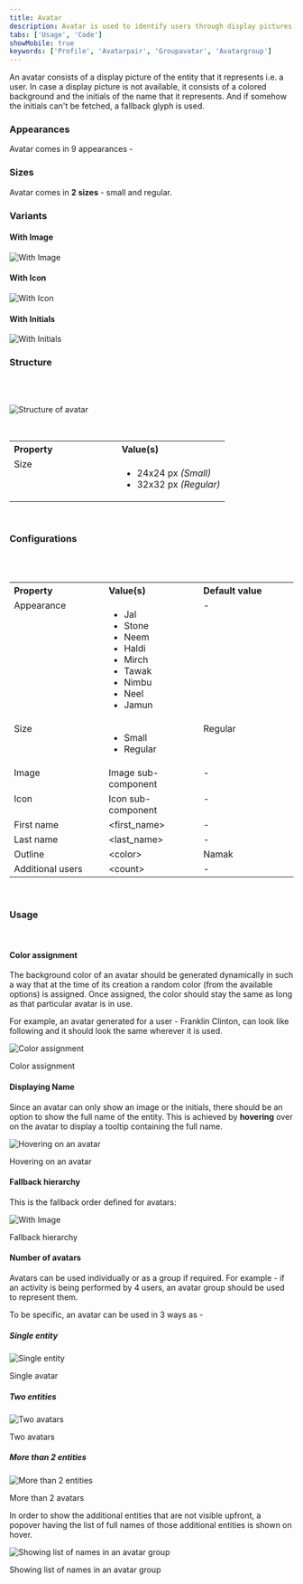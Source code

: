 ```yaml
---
title: Avatar
description: Avatar is used to identify users through display pictures or their initials.
tabs: ['Usage', 'Code']
showMobile: true
keywords: ['Profile', 'Avatarpair', 'Groupavatar', 'Avatargroup']
---
```


An avatar consists of a display picture of the entity that it represents i.e. a user. In case a display picture is not available, it consists of a colored background and the initials of the name that it represents. And if somehow the initials can't be fetched, a fallback glyph is used.

### Appearances

Avatar comes in 9 appearances -

<Preview name="indicators-avatar-variants-appearance--appearance" />

### Sizes

Avatar comes in **2 sizes** - small and regular.

<Preview name="indicators-avatar-variants-size--size" />

### Variants

#### With Image

![With Image](./images/with-image.png)

#### With Icon

![With Icon](./images/with-icon.png)

#### With Initials

![With Initials](./images/with-initials.png)

### Structure

<br />
<br />

![Structure of avatar](./images/avatar-structure.png)

<br />

<table style="width: 100%">
  <tbody>
    <tr>
      <th style="width:50%; text-align: left;">Property</th>
      <th style="width:50%; text-align: left;">Value(s)</th>
    </tr>
    <tr style="vertical-align: top">
      <td>Size</td>
      <td>
        <ul>
          <li>
            24x24 px <em>(Small)</em>
          </li>
          <li>
            32x32 px <em>(Regular)</em>
          </li>
        </ul>
      </td>
    </tr>
  </tbody>
</table>
<br />

### Configurations

<br />
<br />

<table style="width: 100%">
  <tbody>
    <tr>
      <th style="width:33%; text-align: left;">Property</th>
      <th style="width:33%; text-align: left;">Value(s)</th>
      <th style="width:33%; text-align: left;">Default value</th>
    </tr>
    <tr style="vertical-align: top">
      <td>Appearance</td>
      <td>
        <ul>
          <li>Jal</li>
          <li>Stone</li>
          <li>Neem</li>
          <li>Haldi</li>
          <li>Mirch</li>
          <li>Tawak</li>
          <li>Nimbu</li>
          <li>Neel</li>
          <li>Jamun</li>
        </ul>
      </td>
      <td>-</td>
    </tr>
    <tr style="vertical-align: top">
      <td>Size</td>
      <td>
        <ul>
          <li>Small</li>
          <li>Regular</li>
        </ul>
      </td>
      <td>Regular</td>
    </tr>
    <tr style="vertical-align: top">
      <td>Image</td>
      <td>Image sub-component</td>
      <td>-</td>
    </tr>
    <tr style="vertical-align: top">
      <td>Icon</td>
      <td>Icon sub-component</td>
      <td>-</td>
    </tr>
    <tr style="vertical-align: top">
      <td>First name</td>
      <td>&#60;first_name&#62;</td>
      <td>-</td>
    </tr>
    <tr style="vertical-align: top">
      <td>Last name</td>
      <td>&#60;last_name&#62;</td>
      <td>-</td>
    </tr>
    <tr style="vertical-align: top">
      <td>Outline</td>
      <td>&#60;color&#62;</td>
      <td>Namak</td>
    </tr>
    <tr style="vertical-align: top">
      <td>Additional users</td>
      <td>&#60;count&#62;</td>
      <td>-</td>
    </tr>
  </tbody>
</table>
<br />

### Usage

<br />

#### Color assignment

The background color of an avatar should be generated dynamically in such a way that at the time of its creation a random color (from the available options) is assigned. Once assigned, the color should stay the same as long as that particular avatar is in use.

For example, an avatar generated for a user - Franklin Clinton, can look like following and it should look the same wherever it is used.

![Color assignment](./images/avatar-1.png)

<Caption>Color assignment</Caption>
<br />

#### Displaying Name

Since an avatar can only show an image or the initials, there should be an option to show the full name of the entity. This is achieved by **hovering** over on the avatar to display a tooltip containing the full name.

![Hovering on an avatar](./images/avatar-2.png)

<Caption>Hovering on an avatar</Caption>
<br />

#### Fallback hierarchy

This is the fallback order defined for avatars:

![With Image](./images/fallback-hierarchy.png)
<Caption>Fallback hierarchy</Caption>

#### Number of avatars

Avatars can be used individually or as a group if required. For example - if an activity is being performed by 4 users, an avatar group should be used to represent them.

To be specific, an avatar can be used in 3 ways as -

##### Single entity

![Single entity](./images/avatar-1.png)

<Caption>Single avatar</Caption>

##### Two entities

![Two avatars](./images/avatar-3.png)

<Caption>Two avatars</Caption>

##### More than 2 entities

![More than 2 entities](./images/avatar-4.png)

<Caption>More than 2 avatars</Caption>

In order to show the additional entities that are not visible upfront, a popover having the list of full names of those additional entities is shown on hover.

![Showing list of names in an avatar group](./images/avatar-5.png)

<Caption>Showing list of names in an avatar group</Caption>
<br />
